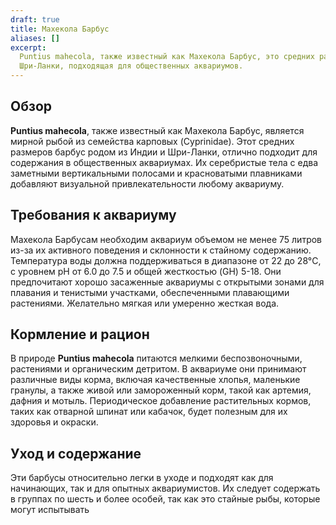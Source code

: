 ```yaml
---
draft: true
title: Махекола Барбус
aliases: []
excerpt:
  Puntius mahecola, также известный как Махекола Барбус, это средних размеров мирная рыба, происходящая из Индии и
  Шри-Ланки, подходящая для общественных аквариумов.
---
```


## Обзор

**Puntius mahecola**, также известный как Махекола Барбус, является мирной рыбой из семейства карповых (Cyprinidae).
Этот средних размеров барбус родом из Индии и Шри-Ланки, отлично подходит для содержания в общественных аквариумах. Их
серебристые тела с едва заметными вертикальными полосами и красноватыми плавниками добавляют визуальной
привлекательности любому аквариуму.

## Требования к аквариуму

Махекола Барбусам необходим аквариум объемом не менее 75 литров из-за их активного поведения и склонности к стайному
содержанию. Температура воды должна поддерживаться в диапазоне от 22 до 28°C, с уровнем pH от 6.0 до 7.5 и общей
жесткостью (GH) 5-18. Они предпочитают хорошо засаженные аквариумы с открытыми зонами для плавания и тенистыми
участками, обеспеченными плавающими растениями. Желательно мягкая или умеренно жесткая вода.

## Кормление и рацион

В природе **Puntius mahecola** питаются мелкими беспозвоночными, растениями и органическим детритом. В аквариуме они
принимают различные виды корма, включая качественные хлопья, маленькие гранулы, а также живой или замороженный корм,
такой как артемия, дафния и мотыль. Периодическое добавление растительных кормов, таких как отварной шпинат или кабачок,
будет полезным для их здоровья и окраски.

## Уход и содержание

Эти барбусы относительно легки в уходе и подходят как для начинающих, так и для опытных аквариумистов. Их следует
содержать в группах по шесть и более особей, так как это стайные рыбы, которые могут испытывать
